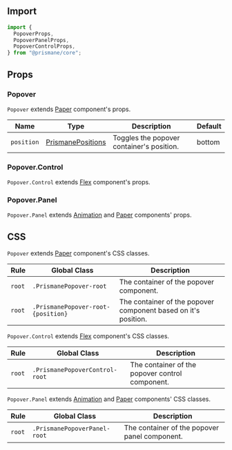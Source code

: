 ## Import

```js
import {
  PopoverProps,
  PopoverPanelProps,
  PopoverControlProps,
} from "@prismane/core";
```

## Props

### Popover

`Popover` extends [Paper](/docs/components-api/paper-api) component's props.

| Name       | Type                                                                      | Description                               | Default |
| ---------- | ------------------------------------------------------------------------- | ----------------------------------------- | ------- |
| `position` | [PrismanePositions](/docs/getting-started/globals#prismanepositions-type) | Toggles the popover container's position. | bottom  |

### Popover.Control

`Popover.Control` extends [Flex](/docs/components-api/flex-api) component's props.

### Popover.Panel

`Popover.Panel` extends [Animation](/docs/components-api/animation-api) and [Paper](/docs/components-api/paper-api) components' props.

## CSS

`Popover` extends [Paper](/docs/components-api/paper-api) component's CSS classes.

| Rule   | Global Class                       | Description                                                    |
| ------ | ---------------------------------- | -------------------------------------------------------------- |
| `root` | `.PrismanePopover-root`            | The container of the popover component.                        |
| `root` | `.PrismanePopover-root-{position}` | The container of the popover component based on it's position. |

`Popover.Control` extends [Flex](/docs/components-api/flex-api) component's CSS classes.

| Rule   | Global Class                   | Description                                     |
| ------ | ------------------------------ | ----------------------------------------------- |
| `root` | `.PrismanePopoverControl-root` | The container of the popover control component. |

`Popover.Panel` extends [Animation](/docs/components-api/animation-api) and [Paper](/docs/components-api/paper-api) components' CSS classes.

| Rule   | Global Class                 | Description                                   |
| ------ | ---------------------------- | --------------------------------------------- |
| `root` | `.PrismanePopoverPanel-root` | The container of the popover panel component. |
